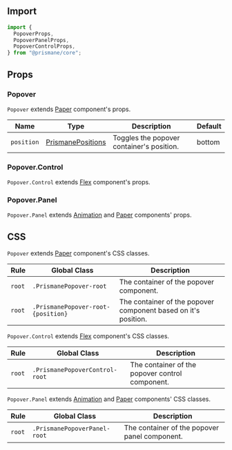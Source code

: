 ## Import

```js
import {
  PopoverProps,
  PopoverPanelProps,
  PopoverControlProps,
} from "@prismane/core";
```

## Props

### Popover

`Popover` extends [Paper](/docs/components-api/paper-api) component's props.

| Name       | Type                                                                      | Description                               | Default |
| ---------- | ------------------------------------------------------------------------- | ----------------------------------------- | ------- |
| `position` | [PrismanePositions](/docs/getting-started/globals#prismanepositions-type) | Toggles the popover container's position. | bottom  |

### Popover.Control

`Popover.Control` extends [Flex](/docs/components-api/flex-api) component's props.

### Popover.Panel

`Popover.Panel` extends [Animation](/docs/components-api/animation-api) and [Paper](/docs/components-api/paper-api) components' props.

## CSS

`Popover` extends [Paper](/docs/components-api/paper-api) component's CSS classes.

| Rule   | Global Class                       | Description                                                    |
| ------ | ---------------------------------- | -------------------------------------------------------------- |
| `root` | `.PrismanePopover-root`            | The container of the popover component.                        |
| `root` | `.PrismanePopover-root-{position}` | The container of the popover component based on it's position. |

`Popover.Control` extends [Flex](/docs/components-api/flex-api) component's CSS classes.

| Rule   | Global Class                   | Description                                     |
| ------ | ------------------------------ | ----------------------------------------------- |
| `root` | `.PrismanePopoverControl-root` | The container of the popover control component. |

`Popover.Panel` extends [Animation](/docs/components-api/animation-api) and [Paper](/docs/components-api/paper-api) components' CSS classes.

| Rule   | Global Class                 | Description                                   |
| ------ | ---------------------------- | --------------------------------------------- |
| `root` | `.PrismanePopoverPanel-root` | The container of the popover panel component. |
